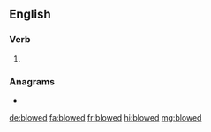 ==English==

===Verb===
{{head|en|verb form}}

# {{label|en|dialect}} {{en-past of|blow}}

===Anagrams===
* {{l|en|bowled}}

[[de:blowed]]
[[fa:blowed]]
[[fr:blowed]]
[[hi:blowed]]
[[mg:blowed]]